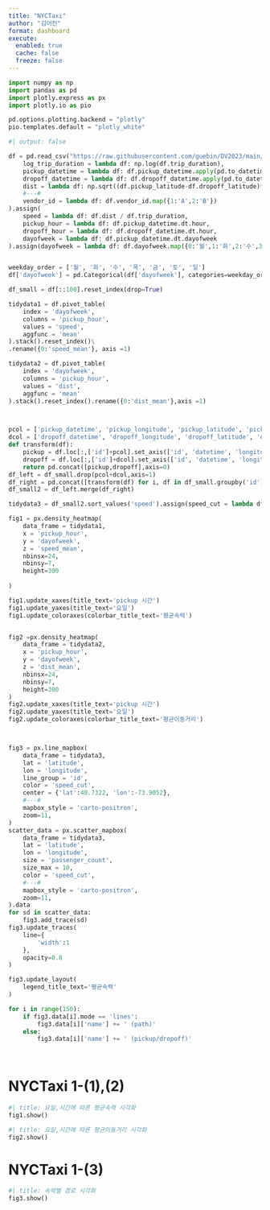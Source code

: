 ```yaml
---
title: "NYCTaxi"
author: "김어진"
format: dashboard
execute: 
  enabled: true
  cache: false
  freeze: false
---
```


```python
import numpy as np
import pandas as pd
import plotly.express as px
import plotly.io as pio

pd.options.plotting.backend = "plotly"
pio.templates.default = "plotly_white"
```


```python
#| output: false

df = pd.read_csv("https://raw.githubusercontent.com/guebin/DV2023/main/posts/NYCTaxi.csv").assign(
    log_trip_duration = lambda df: np.log(df.trip_duration),
    pickup_datetime = lambda df: df.pickup_datetime.apply(pd.to_datetime),
    dropoff_datetime = lambda df: df.dropoff_datetime.apply(pd.to_datetime),
    dist = lambda df: np.sqrt((df.pickup_latitude-df.dropoff_latitude)**2 + (df.pickup_longitude-df.dropoff_longitude)**2),
    #---#
    vendor_id = lambda df: df.vendor_id.map({1:'A',2:'B'})
).assign(
    speed = lambda df: df.dist / df.trip_duration,
    pickup_hour = lambda df: df.pickup_datetime.dt.hour,
    dropoff_hour = lambda df: df.dropoff_datetime.dt.hour,
    dayofweek = lambda df: df.pickup_datetime.dt.dayofweek
).assign(dayofweek = lambda df: df.dayofweek.map({0:'월',1:'화',2:'수',3:'목',4:'금',5:'토',6:'일'}))


weekday_order = ['월', '화', '수', '목', '금', '토', '일']
df['dayofweek'] = pd.Categorical(df['dayofweek'], categories=weekday_order, ordered=True)

df_small = df[::100].reset_index(drop=True)

tidydata1 = df.pivot_table(
    index = 'dayofweek',
    columns = 'pickup_hour',
    values = 'speed',
    aggfunc = 'mean'
).stack().reset_index()\
.rename({0:'speed_mean'}, axis =1)

tidydata2 = df.pivot_table(
    index = 'dayofweek',
    columns = 'pickup_hour',
    values = 'dist',
    aggfunc = 'mean'
).stack().reset_index().rename({0:'dist_mean'},axis =1)



pcol = ['pickup_datetime', 'pickup_longitude', 'pickup_latitude', 'pickup_hour']
dcol = ['dropoff_datetime', 'dropoff_longitude', 'dropoff_latitude', 'dropoff_hour']
def transform(df):
    pickup = df.loc[:,['id']+pcol].set_axis(['id', 'datetime', 'longitude', 'latitude', 'hour'],axis=1).assign(type = 'pickup')
    dropoff = df.loc[:,['id']+dcol].set_axis(['id', 'datetime', 'longitude', 'latitude', 'hour'],axis=1).assign(type = 'dropoff')
    return pd.concat([pickup,dropoff],axis=0)
df_left = df_small.drop(pcol+dcol,axis=1)
df_right = pd.concat([transform(df) for i, df in df_small.groupby('id')]).reset_index(drop=True)
df_small2 = df_left.merge(df_right)

tidydata3 = df_small2.sort_values('speed').assign(speed_cut = lambda df: pd.qcut(df.speed,4,labels=['매우느림','조금느림','조금빠름','매우빠름']))

fig1 = px.density_heatmap(
    data_frame = tidydata1,
    x = 'pickup_hour',
    y = 'dayofweek',
    z = 'speed_mean',
    nbinsx=24,
    nbinsy=7,
    height=300
    
)

fig1.update_xaxes(title_text='pickup 시간')
fig1.update_yaxes(title_text='요일')
fig1.update_coloraxes(colorbar_title_text='평균속력')


fig2 =px.density_heatmap(
    data_frame = tidydata2,
    x = 'pickup_hour',
    y = 'dayofweek',
    z = 'dist_mean',
    nbinsx=24,
    nbinsy=7,
    height=300
)
fig2.update_xaxes(title_text='pickup 시간')
fig2.update_yaxes(title_text='요일')
fig2.update_coloraxes(colorbar_title_text='평균이동거리')



fig3 = px.line_mapbox(
    data_frame = tidydata3,
    lat = 'latitude',
    lon = 'longitude',
    line_group = 'id',
    color = 'speed_cut',
    center = {'lat':40.7322, 'lon':-73.9052},
    #---#
    mapbox_style = 'carto-positron',
    zoom=11,
)
scatter_data = px.scatter_mapbox(
    data_frame = tidydata3,
    lat = 'latitude',
    lon = 'longitude',
    size = 'passenger_count',
    size_max = 10,
    color = 'speed_cut',
    #---#
    mapbox_style = 'carto-positron',
    zoom=11,
).data
for sd in scatter_data: 
    fig3.add_trace(sd)
fig3.update_traces(
    line={
        'width':1
    },
    opacity=0.8
)

fig3.update_layout(
    legend_title_text='평균속력'
)

for i in range(150):
    if fig3.data[i].mode == 'lines':
        fig3.data[i]['name'] += ' (path)'
    else:
        fig3.data[i]['name'] += ' (pickup/dropoff)'
    
    

```

# NYCTaxi 1-(1),(2)

```python
#| title: 요일,시간에 따른 평균속력 시각화        
fig1.show()
```

```python
#| title: 요일,시간에 따른 평균이동거리 시각화        
fig2.show()
```

# NYCTaxi 1-(3)

```python
#| title: 속력별 경로 시각화
fig3.show()
```

